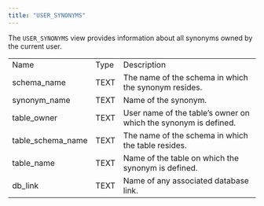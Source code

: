 ```yaml
---
title: "USER_SYNONYMS"
---
```


<div id="user_synonyms" class="registered_link"></div>

The `USER_SYNONYMS` view provides information about all synonyms owned by the current user.

|                   |      |                                                                 |
| ----------------- | ---- | --------------------------------------------------------------- |
| Name              | Type | Description                                                     |
| schema_name       | TEXT | The name of the schema in which the synonym resides.            |
| synonym_name      | TEXT | Name of the synonym.                                            |
| table_owner       | TEXT | User name of the table’s owner on which the synonym is defined. |
| table_schema_name | TEXT | The name of the schema in which the table resides.              |
| table_name        | TEXT | Name of the table on which the synonym is defined.              |
| db_link           | TEXT | Name of any associated database link.                           |

